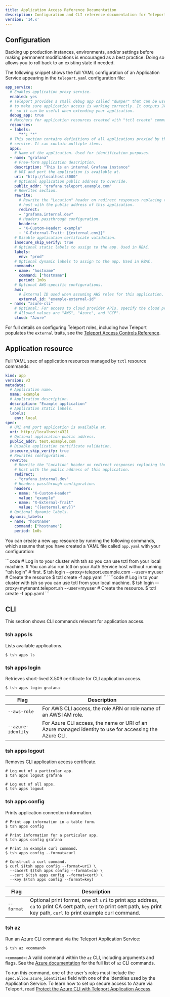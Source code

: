 ```yaml
---
title: Application Access Reference Documentation
description: Configuration and CLI reference documentation for Teleport application access.
version: '14.x'
---
```


## Configuration

<Warning>
  Backing up production instances, environments, and/or settings before making permanent modifications is encouraged as a best practice. Doing so allows you to roll back to an existing state if needed.
</Warning>

The following snippet shows the full YAML configuration of an Application Service
appearing in the `teleport.yaml` configuration file:

```yaml
app_service:
  # Enables application proxy service.
  enabled: yes
  # Teleport provides a small debug app called "dumper" that can be used
  # to make sure application access is working correctly. It outputs JWTs,
  #  so it can be useful when extending your application.
  debug_app: true
  # Matchers for application resources created with "tctl create" command.
  resources:
  - labels:
      "*": "*"
  # This section contains definitions of all applications proxied by this
  # service. It can contain multiple items.
  apps:
    # Name of the application. Used for identification purposes.
  - name: "grafana"
    # Free-form application description.
    description: "This is an internal Grafana instance"
    # URI and port the application is available at.
    uri: "http://localhost:3000"
    # Optional application public address to override.
    public_addr: "grafana.teleport.example.com"
    # Rewrites section.
    rewrite:
      # Rewrite the "Location" header on redirect responses replacing the
      # host with the public address of this application.
      redirect:
      - "grafana.internal.dev"
      # Headers passthrough configuration.
      headers:
      - "X-Custom-Header: example"
      - "X-External-Trait: {{external.env}}"
    # Disable application certificate validation.
    insecure_skip_verify: true
    # Optional static labels to assign to the app. Used in RBAC.
    labels:
      env: "prod"
    # Optional dynamic labels to assign to the app. Used in RBAC.
    commands:
    - name: "hostname"
      command: ["hostname"]
      period: 1m0s
    # Optional AWS-specific configurations.
    aws:
      # External ID used when assuming AWS roles for this application.
      external_id: "example-external-id"
  - name: "azure-cli"
    # Optional: For access to cloud provider APIs, specify the cloud provider.
    # Allowed values are "AWS", "Azure", and "GCP".
    cloud: "Azure"
```

For full details on configuring Teleport roles, including how Teleport
populates the `external` traits, see the [Teleport Access Controls
Reference](/docs/ver/14.x/access-controls/reference).

## Application resource

Full YAML spec of application resources managed by `tctl` resource commands:

```yaml
kind: app
version: v3
metadata:
  # Application name.
  name: example
  # Application description.
  description: "Example application"
  # Application static labels.
  labels:
    env: local
spec:
  # URI and port application is available at.
  uri: http://localhost:4321
  # Optional application public address.
  public_addr: test.example.com
  # Disable application certificate validation.
  insecure_skip_verify: true
  # Rewrites configuration.
  rewrite:
    # Rewrite the "Location" header on redirect responses replacing the
    # host with the public address of this application.
    redirect:
    - "grafana.internal.dev"
    # Headers passthrough configuration.
    headers:
    - name: "X-Custom-Header"
      value: "example"
    - name: "X-External-Trait"
      value: "{{external.env}}"
  # Optional dynamic labels.
  dynamic_labels:
  - name: "hostname"
    command: ["hostname"]
    period: 1m0s
```

You can create a new `app` resource by running the following commands, which
assume that you have created a YAML file called `app.yaml` with your configuration:

<Tabs>
  <Tab title="Self-Hosted">
    ```code
    # Log in to your cluster with tsh so you can use tctl from your local machine.
    # You can also run tctl on your Auth Service host without running "tsh login"
    # first.
    $ tsh login --proxy=teleport.example.com --user=myuser
    # Create the resource
    $ tctl create -f app.yaml
    ```
  </Tab>

  <Tab title="Teleport Enterprise Cloud">
    ```code
    # Log in to your cluster with tsh so you can use tctl from your local machine.
    $ tsh login --proxy=mytenant.teleport.sh --user=myuser
    # Create the resource.
    $ tctl create -f app.yaml
    ```
  </Tab>
</Tabs>

## CLI

This section shows CLI commands relevant for application access.

### tsh apps ls

Lists available applications.

```code
$ tsh apps ls
```

### tsh apps login

Retrieves short-lived X.509 certificate for CLI application access.

```code
$ tsh apps login grafana
```

| Flag               | Description                                                                                            |
| ------------------ | ------------------------------------------------------------------------------------------------------ |
| `--aws-role`       | For AWS CLI access, the role ARN or role name of an AWS IAM role.                                      |
| `--azure-identity` | For Azure CLI access, the name or URI of an Azure managed identity to use for accessing the Azure CLI. |

### tsh apps logout

Removes CLI application access certificate.

```code
# Log out of a particular app.
$ tsh apps logout grafana

# Log out of all apps.
$ tsh apps logout
```

### tsh apps config

Prints application connection information.

```code
# Print app information in a table form.
$ tsh apps config

# Print information for a particular app.
$ tsh apps config grafana

# Print an example curl command.
$ tsh apps config --format=curl

# Construct a curl command.
$ curl $(tsh apps config --format=uri) \
  --cacert $(tsh apps config --format=ca) \
  --cert $(tsh apps config --format=cert) \
  --key $(tsh apps config --format=key)
```

| Flag       | Description                                                                                                                                                                   |
| ---------- | ----------------------------------------------------------------------------------------------------------------------------------------------------------------------------- |
| `--format` | Optional print format, one of: `uri` to print app address, `ca` to print CA cert path, `cert` to print cert path, `key` print key path, `curl` to print example curl command. |

### tsh az

Run an Azure CLI command via the Teleport Application Service:

```code
$ tsh az <command>
```

`<command>`: A valid command within the `az` CLI, including arguments and flags.
See the [Azure
documentation](https://learn.microsoft.com/en-us/cli/azure/reference-index?view=azure-cli-latest)
for the full list of `az` CLI commands.

To run this command, one of the user's roles must include the
`spec.allow.azure_identities` field with one of the identities used by the
Application Service. To learn how to set up secure access to Azure via Teleport,
read [Protect the Azure CLI with Teleport Application
Access](/docs/ver/14.x/application-access/cloud-apis/azure).
